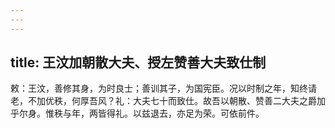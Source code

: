 ```yaml
---
---
---
```

title: 王汶加朝散大夫、授左赞善大夫致仕制
---



敕：王汶，善修其身，为时良士；善训其子，为国宪臣。况以时制之年，知终请老，不加优秩，何厚吾风？礼：大夫七十而致仕。故吾以朝散、赞善二大夫之爵加乎尔身。惟秩与年，两皆得礼。以兹退去，亦足为荣。可依前件。